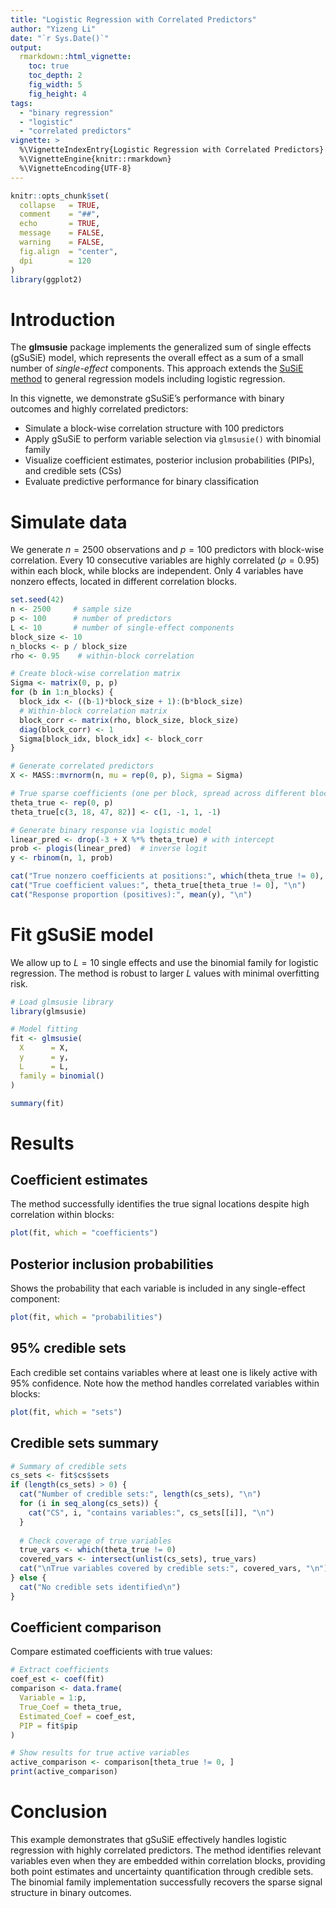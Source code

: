 ```yaml
---
title: "Logistic Regression with Correlated Predictors"
author: "Yizeng Li"
date: "`r Sys.Date()`"
output:
  rmarkdown::html_vignette:
    toc: true
    toc_depth: 2
    fig_width: 5
    fig_height: 4
tags:
  - "binary regression"
  - "logistic"
  - "correlated predictors"
vignette: >
  %\VignetteIndexEntry{Logistic Regression with Correlated Predictors}
  %\VignetteEngine{knitr::rmarkdown}
  %\VignetteEncoding{UTF-8}
---
```

```r
knitr::opts_chunk$set(
  collapse   = TRUE,
  comment    = "##",
  echo       = TRUE,
  message    = FALSE,
  warning    = FALSE,
  fig.align  = "center",
  dpi        = 120
)
library(ggplot2)
```

# Introduction

The **glmsusie** package implements the generalized sum of single effects (gSuSiE) model, which represents the overall effect as a sum of a small number of *single-effect* components. This approach extends the [SuSiE method](https://stephenslab.github.io/susieR/index.html) to general regression models including logistic regression.

In this vignette, we demonstrate gSuSiE's performance with binary outcomes and highly correlated predictors:

- Simulate a block-wise correlation structure with 100 predictors
- Apply gSuSiE to perform variable selection via `glmsusie()` with binomial family
- Visualize coefficient estimates, posterior inclusion probabilities (PIPs), and credible sets (CSs)
- Evaluate predictive performance for binary classification

# Simulate data

We generate $n=2500$ observations and $p=100$ predictors with block-wise correlation. Every 10 consecutive variables are highly correlated ($\rho=0.95$) within each block, while blocks are independent. Only 4 variables have nonzero effects, located in different correlation blocks.

```r
set.seed(42)
n <- 2500     # sample size
p <- 100      # number of predictors
L <- 10       # number of single-effect components
block_size <- 10
n_blocks <- p / block_size
rho <- 0.95    # within-block correlation

# Create block-wise correlation matrix
Sigma <- matrix(0, p, p)
for (b in 1:n_blocks) {
  block_idx <- ((b-1)*block_size + 1):(b*block_size)
  # Within-block correlation matrix
  block_corr <- matrix(rho, block_size, block_size)
  diag(block_corr) <- 1
  Sigma[block_idx, block_idx] <- block_corr
}

# Generate correlated predictors
X <- MASS::mvrnorm(n, mu = rep(0, p), Sigma = Sigma)

# True sparse coefficients (one per block, spread across different blocks)
theta_true <- rep(0, p)
theta_true[c(3, 18, 47, 82)] <- c(1, -1, 1, -1)

# Generate binary response via logistic model
linear_pred <- drop(-3 + X %*% theta_true) # with intercept
prob <- plogis(linear_pred)  # inverse logit
y <- rbinom(n, 1, prob)

cat("True nonzero coefficients at positions:", which(theta_true != 0), "\n")
cat("True coefficient values:", theta_true[theta_true != 0], "\n")
cat("Response proportion (positives):", mean(y), "\n")
```

# Fit gSuSiE model

We allow up to $L=10$ single effects and use the binomial family for logistic regression. The method is robust to larger $L$ values with minimal overfitting risk.

```r
# Load glmsusie library
library(glmsusie)

# Model fitting
fit <- glmsusie(
  X      = X,
  y      = y,
  L      = L,
  family = binomial()
)

summary(fit)
```

# Results

## Coefficient estimates

The method successfully identifies the true signal locations despite high correlation within blocks:

```r
plot(fit, which = "coefficients")
```

## Posterior inclusion probabilities

Shows the probability that each variable is included in any single-effect component:

```r
plot(fit, which = "probabilities")
```

## 95% credible sets

Each credible set contains variables where at least one is likely active with 95% confidence. Note how the method handles correlated variables within blocks:

```r
plot(fit, which = "sets")
```

## Credible sets summary
```r
# Summary of credible sets
cs_sets <- fit$cs$sets
if (length(cs_sets) > 0) {
  cat("Number of credible sets:", length(cs_sets), "\n")
  for (i in seq_along(cs_sets)) {
    cat("CS", i, "contains variables:", cs_sets[[i]], "\n")
  }
  
  # Check coverage of true variables
  true_vars <- which(theta_true != 0)
  covered_vars <- intersect(unlist(cs_sets), true_vars)
  cat("\nTrue variables covered by credible sets:", covered_vars, "\n")
} else {
  cat("No credible sets identified\n")
}
```

## Coefficient comparison

Compare estimated coefficients with true values:

```r
# Extract coefficients
coef_est <- coef(fit)
comparison <- data.frame(
  Variable = 1:p,
  True_Coef = theta_true,
  Estimated_Coef = coef_est,
  PIP = fit$pip
)

# Show results for true active variables
active_comparison <- comparison[theta_true != 0, ]
print(active_comparison)
```

# Conclusion

This example demonstrates that gSuSiE effectively handles logistic regression with highly correlated predictors. The method identifies relevant variables even when they are embedded within correlation blocks, providing both point estimates and uncertainty quantification through credible sets. The binomial family implementation successfully recovers the sparse signal structure in binary outcomes.